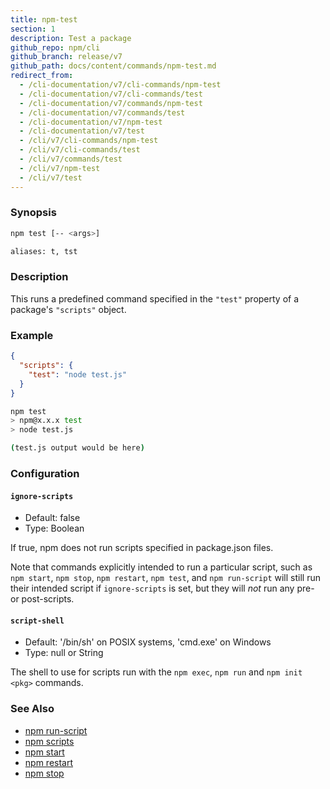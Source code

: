 ```yaml
---
title: npm-test
section: 1
description: Test a package
github_repo: npm/cli
github_branch: release/v7
github_path: docs/content/commands/npm-test.md
redirect_from:
  - /cli-documentation/v7/cli-commands/npm-test
  - /cli-documentation/v7/cli-commands/test
  - /cli-documentation/v7/commands/npm-test
  - /cli-documentation/v7/commands/test
  - /cli-documentation/v7/npm-test
  - /cli-documentation/v7/test
  - /cli/v7/cli-commands/npm-test
  - /cli/v7/cli-commands/test
  - /cli/v7/commands/test
  - /cli/v7/npm-test
  - /cli/v7/test
---
```


### Synopsis

```bash
npm test [-- <args>]

aliases: t, tst
```

### Description

This runs a predefined command specified in the `"test"` property of a package's `"scripts"` object.

### Example

```json
{
  "scripts": {
    "test": "node test.js"
  }
}
```

```bash
npm test
> npm@x.x.x test
> node test.js

(test.js output would be here)
```

### Configuration


#### `ignore-scripts`

- Default: false
- Type: Boolean

If true, npm does not run scripts specified in package.json files.

Note that commands explicitly intended to run a particular script, such as `npm start`, `npm stop`, `npm restart`, `npm test`, and `npm run-script` will still run their intended script if `ignore-scripts` is set, but they will _not_ run any pre- or post-scripts.


#### `script-shell`

- Default: '/bin/sh' on POSIX systems, 'cmd.exe' on Windows
- Type: null or String

The shell to use for scripts run with the `npm exec`, `npm run` and `npm init <pkg>` commands.



### See Also

- [npm run-script](/cli/v7/commands/npm-run-script)
- [npm scripts](/cli/v7/using-npm/scripts)
- [npm start](/cli/v7/commands/npm-start)
- [npm restart](/cli/v7/commands/npm-restart)
- [npm stop](/cli/v7/commands/npm-stop)
